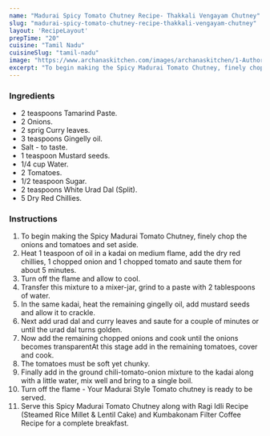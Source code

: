 ---
name: "Madurai Spicy Tomato Chutney Recipe- Thakkali Vengayam Chutney"
slug: "madurai-spicy-tomato-chutney-recipe-thakkali-vengayam-chutney"
layout: 'RecipeLayout'
prepTime: "20"
cuisine: "Tamil Nadu"
cuisineSlug: "tamil-nadu"
image: "https://www.archanaskitchen.com/images/archanaskitchen/1-Author/sneha-archanaskitchen.com/Madurai_Spicy_Tomato_Chutney_RecipeThakkali_Vengayam.jpg"
excerpt: "To begin making the Spicy Madurai Tomato Chutney, finely chop the onions and tomatoes and set aside"
---

### Ingredients

- 2 teaspoons Tamarind Paste.
- 2 Onions.
- 2 sprig Curry leaves.
- 3 teaspoons Gingelly oil.
- Salt - to taste.
- 1 teaspoon Mustard seeds.
- 1/4 cup Water.
- 2 Tomatoes.
- 1/2 teaspoon Sugar.
- 2 teaspoons White Urad Dal (Split).
- 5 Dry Red Chillies.

### Instructions

1. To begin making the Spicy Madurai Tomato Chutney, finely chop the onions and tomatoes and set aside.
1. Heat 1 teaspoon of oil in a kadai on medium flame, add the dry red chillies, 1 chopped onion and 1 chopped tomato and saute them for about 5 minutes.
1. Turn off the flame and allow to cool.
1. Transfer this mixture to a mixer-jar, grind to a paste with 2 tablespoons of water.
1. In the same kadai, heat the remaining gingelly oil, add mustard seeds and allow it to crackle.
1. Next add urad dal and curry leaves and saute for a couple of minutes or until the urad dal turns golden.
1. Now add the remaining chopped onions and cook until the onions becomes transparentAt this stage add in the remaining tomatoes, cover and cook.
1. The tomatoes must be soft yet chunky.
1. Finally add in the ground chili-tomato-onion mixture to the kadai along with a little water, mix well and bring to a single boil.
1. Turn off the flame - Your Madurai Style Tomato chutney is ready to be served.
1. Serve this Spicy Madurai Tomato Chutney along with Ragi Idli Recipe (Steamed Rice Millet & Lentil Cake) and  Kumbakonam Filter Coffee Recipe for a complete breakfast.
